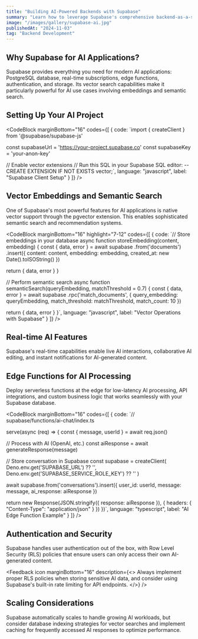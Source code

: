 ```yaml
---
title: "Building AI-Powered Backends with Supabase"
summary: "Learn how to leverage Supabase's comprehensive backend-as-a-service platform to build scalable AI applications with real-time features and vector search."
image: "/images/gallery/supabase-ai.jpg"
publishedAt: "2024-11-03"
tag: "Backend Development"
---
```


## Why Supabase for AI Applications?

Supabase provides everything you need for modern AI applications: PostgreSQL database, real-time subscriptions, edge functions, authentication, and storage. Its vector search capabilities make it particularly powerful for AI use cases involving embeddings and semantic search.

## Setting Up Your AI Project

<CodeBlock
    marginBottom="16"
    codes={[
      {
        code:
`import { createClient } from '@supabase/supabase-js'

const supabaseUrl = 'https://your-project.supabase.co'
const supabaseKey = 'your-anon-key'


// Enable vector extensions
// Run this SQL in your Supabase SQL editor:
-- CREATE EXTENSION IF NOT EXISTS vector;`,
        language: "javascript",
        label: "Supabase Client Setup"
      }
    ]}
/>

## Vector Embeddings and Semantic Search

One of Supabase's most powerful features for AI applications is native vector support through the pgvector extension. This enables sophisticated semantic search and recommendation systems.

<CodeBlock
    marginBottom="16"
    highlight="7-12"
    codes={[
      {
        code:
`// Store embeddings in your database
async function storeEmbedding(content, embedding) {
  const { data, error } = await supabase
    .from('documents')
    .insert({
      content: content,
      embedding: embedding,
      created_at: new Date().toISOString()
    })
  
  return { data, error }
}

// Perform semantic search
async function semanticSearch(queryEmbedding, matchThreshold = 0.7) {
  const { data, error } = await supabase
    .rpc('match_documents', {
      query_embedding: queryEmbedding,
      match_threshold: matchThreshold,
      match_count: 10
    })
  
  return { data, error }
}`,
        language: "javascript",
        label: "Vector Operations with Supabase"
      }
    ]}
/>

## Real-time AI Features

Supabase's real-time capabilities enable live AI interactions, collaborative AI editing, and instant notifications for AI-generated content.

## Edge Functions for AI Processing

Deploy serverless functions at the edge for low-latency AI processing, API integrations, and custom business logic that works seamlessly with your Supabase database.

<CodeBlock
    marginBottom="16"
    codes={[
      {
        code:
`// supabase/functions/ai-chat/index.ts

serve(async (req) => {
  const { message, userId } = await req.json()
  
  // Process with AI (OpenAI, etc.)
  const aiResponse = await generateResponse(message)
  
  // Store conversation in Supabase
  const supabase = createClient(
    Deno.env.get('SUPABASE_URL') ?? '',
    Deno.env.get('SUPABASE_SERVICE_ROLE_KEY') ?? ''
  )
  
  await supabase.from('conversations').insert({
    user_id: userId,
    message: message,
    ai_response: aiResponse
  })
  
  return new Response(JSON.stringify({ response: aiResponse }), {
    headers: { "Content-Type": "application/json" }
  })
})`,
        language: "typescript",
        label: "AI Edge Function Example"
      }
    ]}
/>

## Authentication and Security

Supabase handles user authentication out of the box, with Row Level Security (RLS) policies that ensure users can only access their own AI-generated content.

<Feedback
    icon
    marginBottom="16"
    description={<>
        Always implement proper RLS policies when storing sensitive AI data, and consider using Supabase's built-in rate limiting for API endpoints.
    </>}
/>

## Scaling Considerations

Supabase automatically scales to handle growing AI workloads, but consider database indexing strategies for vector searches and implement caching for frequently accessed AI responses to optimize performance.